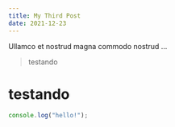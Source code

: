 ```yaml
---
title: My Third Post
date: 2021-12-23
---
```


Ullamco et nostrud magna commodo nostrud ...

> testando

# testando

```javascript
console.log("hello!");
```
